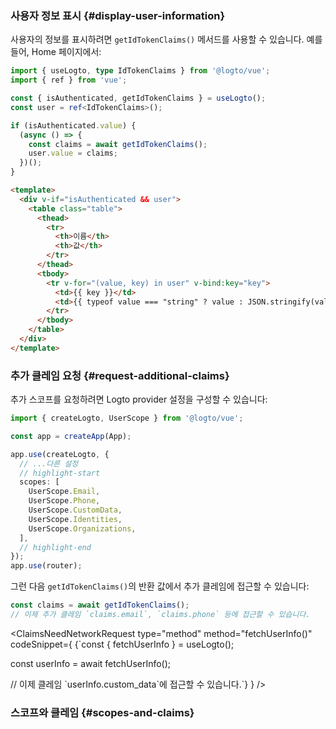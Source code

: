

### 사용자 정보 표시 \{#display-user-information}

사용자의 정보를 표시하려면 `getIdTokenClaims()` 메서드를 사용할 수 있습니다. 예를 들어, Home 페이지에서:

```ts title="views/HomeView.vue"
import { useLogto, type IdTokenClaims } from '@logto/vue';
import { ref } from 'vue';

const { isAuthenticated, getIdTokenClaims } = useLogto();
const user = ref<IdTokenClaims>();

if (isAuthenticated.value) {
  (async () => {
    const claims = await getIdTokenClaims();
    user.value = claims;
  })();
}
```

```html
<template>
  <div v-if="isAuthenticated && user">
    <table class="table">
      <thead>
        <tr>
          <th>이름</th>
          <th>값</th>
        </tr>
      </thead>
      <tbody>
        <tr v-for="(value, key) in user" v-bind:key="key">
          <td>{{ key }}</td>
          <td>{{ typeof value === "string" ? value : JSON.stringify(value) }}</td>
        </tr>
      </tbody>
    </table>
  </div>
</template>
```

### 추가 클레임 요청 \{#request-additional-claims}

<FindUserInfoMissing method="getIdTokenClaims()" />

<ScopesAndClaimsIntroduction />

추가 스코프를 요청하려면 Logto provider 설정을 구성할 수 있습니다:

```ts title="main.ts"
import { createLogto, UserScope } from '@logto/vue';

const app = createApp(App);

app.use(createLogto, {
  // ...다른 설정
  // highlight-start
  scopes: [
    UserScope.Email,
    UserScope.Phone,
    UserScope.CustomData,
    UserScope.Identities,
    UserScope.Organizations,
  ],
  // highlight-end
});
app.use(router);
```

그런 다음 `getIdTokenClaims()`의 반환 값에서 추가 클레임에 접근할 수 있습니다:

```ts
const claims = await getIdTokenClaims();
// 이제 추가 클레임 `claims.email`, `claims.phone` 등에 접근할 수 있습니다.
```

<ClaimsNeedNetworkRequest
  type="method"
  method="fetchUserInfo()"
  codeSnippet={
    <CodeBlock language="tsx">{`const { fetchUserInfo } = useLogto();

const userInfo = await fetchUserInfo();

// 이제 클레임 \`userInfo.custom_data\`에 접근할 수 있습니다.`}</CodeBlock>
}
/>

### 스코프와 클레임 \{#scopes-and-claims}

<ScopesAndClaims />
